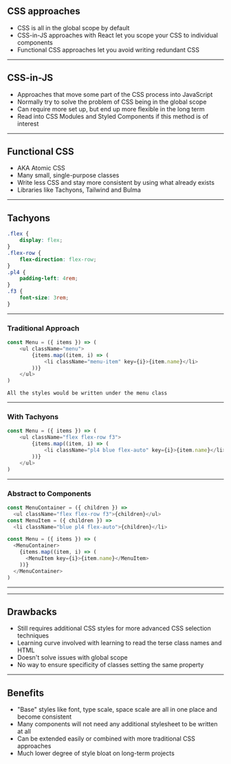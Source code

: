 ## CSS approaches

* CSS is all in the global scope by default
* CSS-in-JS approaches with React let you scope your CSS to individual components
* Functional CSS approaches let you avoid writing redundant CSS

---

## CSS-in-JS

* Approaches that move some part of the CSS process into JavaScript
* Normally try to solve the problem of CSS being in the global scope
* Can require more set up, but end up more flexible in the long term
* Read into CSS Modules and Styled Components if this method is of interest

---

## Functional CSS

* AKA Atomic CSS
* Many small, single-purpose classes
* Write less CSS and stay more consistent by using what already exists
* Libraries like Tachyons, Tailwind and Bulma

---

## Tachyons

```css
.flex {
    display: flex;
}
.flex-row {
    flex-direction: flex-row;
}
.pl4 {
    padding-left: 4rem;
}
.f3 {
    font-size: 3rem;
}
```

---

### Traditional Approach

```javascript
const Menu = ({ items }) => (
    <ul className="menu">
        {items.map((item, i) => (
            <li className="menu-item" key={i}>{item.name}</li>
        ))}
    </ul>
)

```

```notes
All the styles would be written under the menu class
```

---

### With Tachyons

```javascript
const Menu = ({ items }) => (
    <ul className="flex flex-row f3">
        {items.map((item, i) => (
            <li className="pl4 blue flex-auto" key={i}>{item.name}</li>
        ))}
    </ul>
)
```

---


### Abstract to Components

```javascript
const MenuContainer = ({ children }) =>
  <ul className="flex flex-row f3">{children}</ul>
const MenuItem = ({ children }) =>
  <li className="blue pl4 flex-auto">{children}</li>

const Menu = ({ items }) => (
  <MenuContainer>
    {items.map((item, i) => (
      <MenuItem key={i}>{item.name}</MenuItem>
    ))}
  </MenuContainer>
)
```

---

<CodeSandbox src="https://codesandbox.io/embed/oqvv59107z?autoresize=1&fontsize=14&hidenavigation=1"/>


---

## Drawbacks
* Still requires additional CSS styles for more advanced CSS selection techniques
* Learning curve involved with learning to read the terse class names and HTML
* Doesn't solve issues with global scope
* No way to ensure specificity of classes setting the same property

---

## Benefits

* "Base" styles like font, type scale, space scale are all in one place and become consistent
* Many components will not need any additional stylesheet to be written at all
* Can be extended easily or combined with more traditional CSS approaches
* Much lower degree of style bloat on long-term projects
